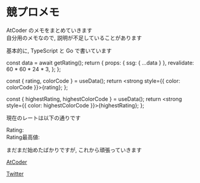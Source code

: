 # 競プロメモ

AtCoder のメモをまとめていきます  
自分用のメモなので, 説明が不足していることがあります

基本的に, TypeScript と Go で書いています


  const data = await getRating();
  return {
    props: { ssg: { ...data } },
    revalidate: 60 * 60 * 24 * 3,
  };
};

  const { rating, colorCode } = useData();
  return <strong style={{ color: colorCode }}>{rating}</strong>;
};

  const { highestRating, highestColorCode } = useData();
  return <strong style={{ color: highestColorCode }}>{highestRating}</strong>;
};

現在のレートは以下の通りです

Rating: <Rating />  
Rating最高値: <HighestRating />

まだまだ始めたばかりですが, これから頑張っていきます

[AtCoder](https://atcoder.jp/users/hamao)

[Twitter](https://twitter.com/hamao_0820)

